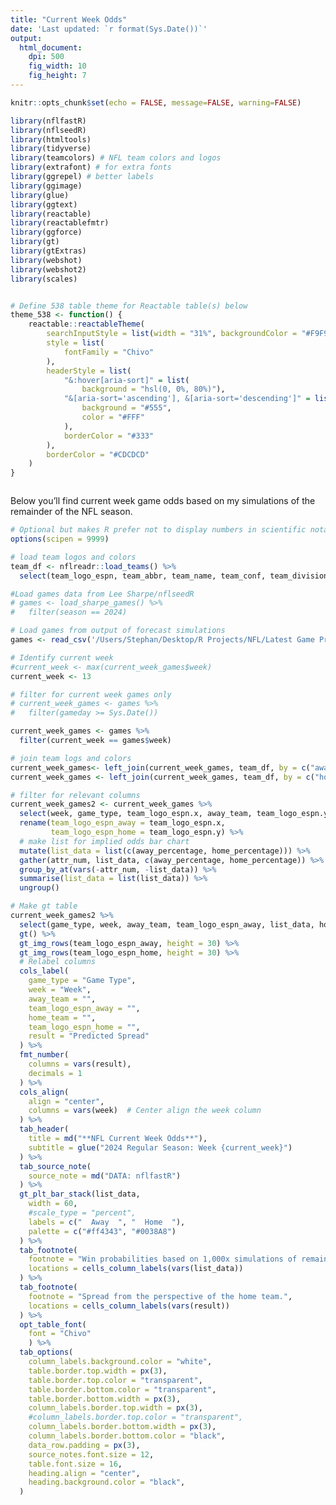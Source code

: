 ```yaml
---
title: "Current Week Odds"
date: 'Last updated: `r format(Sys.Date())`'
output:
  html_document:
    dpi: 500
    fig_width: 10
    fig_height: 7
---
```


```r
knitr::opts_chunk$set(echo = FALSE, message=FALSE, warning=FALSE)
```

```r

library(nflfastR)
library(nflseedR)
library(htmltools)
library(tidyverse)
library(teamcolors) # NFL team colors and logos
library(extrafont) # for extra fonts
library(ggrepel) # better labels
library(ggimage)
library(glue)
library(ggtext)
library(reactable)
library(reactablefmtr)
library(ggforce)
library(gt)
library(gtExtras)
library(webshot)
library(webshot2)
library(scales)


# Define 538 table theme for Reactable table(s) below
theme_538 <- function() {
    reactable::reactableTheme(
        searchInputStyle = list(width = "31%", backgroundColor = "#F9F9F9"),
        style = list(
            fontFamily = "Chivo"
        ),
        headerStyle = list(
            "&:hover[aria-sort]" = list(
                background = "hsl(0, 0%, 80%)"),
            "&[aria-sort='ascending'], &[aria-sort='descending']" = list(
                background = "#555",
                color = "#FFF"
            ),
            borderColor = "#333"
        ),
        borderColor = "#CDCDCD"
    )
}



```


Below you'll find current week game odds based on my simulations of the remainder of the NFL season.

```r

# Optional but makes R prefer not to display numbers in scientific notation
options(scipen = 9999)

# load team logos and colors
team_df <- nflreadr::load_teams() %>% 
  select(team_logo_espn, team_abbr, team_name, team_conf, team_division, team_color)

#Load games data from Lee Sharpe/nflseedR
# games <- load_sharpe_games() %>% 
#   filter(season == 2024)

# Load games from output of forecast simulations
games <- read_csv('/Users/Stephan/Desktop/R Projects/NFL/Latest Game Predictions.csv')

# Identify current week
#current_week <- max(current_week_games$week)
current_week <- 13

# filter for current week games only
# current_week_games <- games %>%
#   filter(gameday >= Sys.Date())

current_week_games <- games %>%
  filter(current_week == games$week)

# join team logs and colors
current_week_games<- left_join(current_week_games, team_df, by = c("away_team" = "team_abbr")) #Away
current_week_games <- left_join(current_week_games, team_df, by = c("home_team" = "team_abbr")) #Home

# filter for relevant columns
current_week_games2 <- current_week_games %>%
  select(week, game_type, team_logo_espn.x, away_team, team_logo_espn.y, home_team, result, away_percentage, home_percentage) %>% 
  rename(team_logo_espn_away = team_logo_espn.x,
         team_logo_espn_home = team_logo_espn.y) %>%
  # make list for implied odds bar chart
  mutate(list_data = list(c(away_percentage, home_percentage))) %>%
  gather(attr_num, list_data, c(away_percentage, home_percentage)) %>%
  group_by_at(vars(-attr_num, -list_data)) %>%
  summarise(list_data = list(list_data)) %>%
  ungroup()

# Make gt table
current_week_games2 %>%
  select(game_type, week, away_team, team_logo_espn_away, list_data, home_team, team_logo_espn_home, result) %>%
  gt() %>%
  gt_img_rows(team_logo_espn_away, height = 30) %>%
  gt_img_rows(team_logo_espn_home, height = 30) %>%
  # Relabel columns
  cols_label(
    game_type = "Game Type",
    week = "Week",
    away_team = "",
    team_logo_espn_away = "",
    home_team = "",
    team_logo_espn_home = "",
    result = "Predicted Spread"
  ) %>%
  fmt_number(
    columns = vars(result),
    decimals = 1
  ) %>%
  cols_align(
    align = "center",
    columns = vars(week)  # Center align the week column
  ) %>%
  tab_header(
    title = md("**NFL Current Week Odds**"),
    subtitle = glue("2024 Regular Season: Week {current_week}")
  ) %>%
  tab_source_note(
    source_note = md("DATA: nflfastR")
  ) %>%
  gt_plt_bar_stack(list_data,
    width = 60,
    #scale_type = "percent",
    labels = c("  Away  ", "  Home  "),
    palette = c("#ff4343", "#0038A8")
  ) %>%
  tab_footnote(
    footnote = "Win probabilities based on 1,000x simulations of remaining games using Between the Pipes' team power ratings.",
    locations = cells_column_labels(vars(list_data))
  ) %>%
  tab_footnote(
    footnote = "Spread from the perspective of the home team.",
    locations = cells_column_labels(vars(result))
  ) %>%
  opt_table_font(
    font = "Chivo"
    ) %>%
  tab_options(
    column_labels.background.color = "white",
    table.border.top.width = px(3),
    table.border.top.color = "transparent",
    table.border.bottom.color = "transparent",
    table.border.bottom.width = px(3),
    column_labels.border.top.width = px(3),
    #column_labels.border.top.color = "transparent",
    column_labels.border.bottom.width = px(3),
    column_labels.border.bottom.color = "black",
    data_row.padding = px(3),
    source_notes.font.size = 12,
    table.font.size = 16,
    heading.align = "center",
    heading.background.color = "black",
  )


```